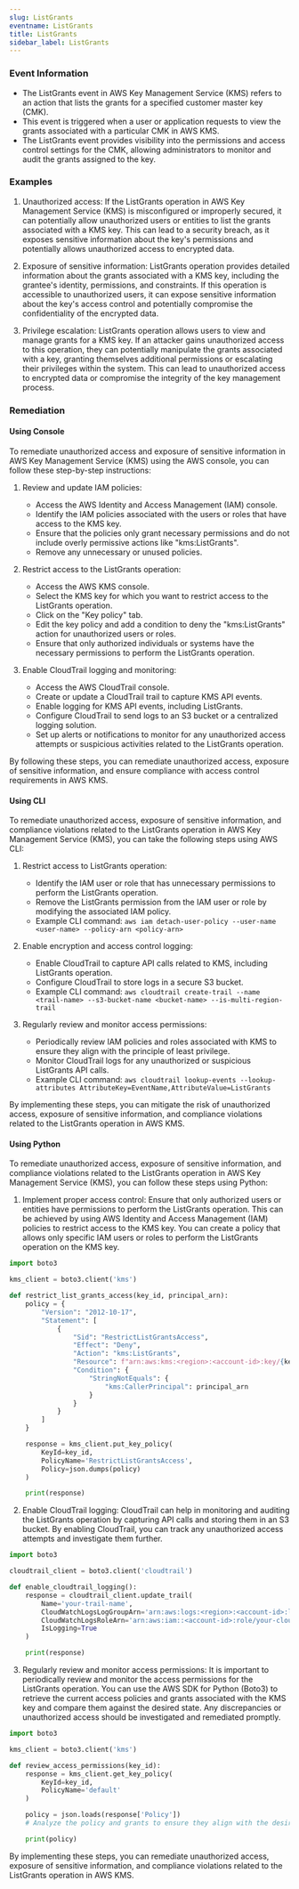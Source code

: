 ```yaml
--- 
slug: ListGrants
eventname: ListGrants
title: ListGrants
sidebar_label: ListGrants
---
```

                       
### Event Information

- The ListGrants event in AWS Key Management Service (KMS) refers to an action that lists the grants for a specified customer master key (CMK).
- This event is triggered when a user or application requests to view the grants associated with a particular CMK in AWS KMS.
- The ListGrants event provides visibility into the permissions and access control settings for the CMK, allowing administrators to monitor and audit the grants assigned to the key.


### Examples

1. Unauthorized access: If the ListGrants operation in AWS Key Management Service (KMS) is misconfigured or improperly secured, it can potentially allow unauthorized users or entities to list the grants associated with a KMS key. This can lead to a security breach, as it exposes sensitive information about the key's permissions and potentially allows unauthorized access to encrypted data.

2. Exposure of sensitive information: ListGrants operation provides detailed information about the grants associated with a KMS key, including the grantee's identity, permissions, and constraints. If this operation is accessible to unauthorized users, it can expose sensitive information about the key's access control and potentially compromise the confidentiality of the encrypted data.

3. Privilege escalation: ListGrants operation allows users to view and manage grants for a KMS key. If an attacker gains unauthorized access to this operation, they can potentially manipulate the grants associated with a key, granting themselves additional permissions or escalating their privileges within the system. This can lead to unauthorized access to encrypted data or compromise the integrity of the key management process.

### Remediation

#### Using Console

To remediate unauthorized access and exposure of sensitive information in AWS Key Management Service (KMS) using the AWS console, you can follow these step-by-step instructions:

1. Review and update IAM policies:
   - Access the AWS Identity and Access Management (IAM) console.
   - Identify the IAM policies associated with the users or roles that have access to the KMS key.
   - Ensure that the policies only grant necessary permissions and do not include overly permissive actions like "kms:ListGrants".
   - Remove any unnecessary or unused policies.

2. Restrict access to the ListGrants operation:
   - Access the AWS KMS console.
   - Select the KMS key for which you want to restrict access to the ListGrants operation.
   - Click on the "Key policy" tab.
   - Edit the key policy and add a condition to deny the "kms:ListGrants" action for unauthorized users or roles.
   - Ensure that only authorized individuals or systems have the necessary permissions to perform the ListGrants operation.

3. Enable CloudTrail logging and monitoring:
   - Access the AWS CloudTrail console.
   - Create or update a CloudTrail trail to capture KMS API events.
   - Enable logging for KMS API events, including ListGrants.
   - Configure CloudTrail to send logs to an S3 bucket or a centralized logging solution.
   - Set up alerts or notifications to monitor for any unauthorized access attempts or suspicious activities related to the ListGrants operation.

By following these steps, you can remediate unauthorized access, exposure of sensitive information, and ensure compliance with access control requirements in AWS KMS.

#### Using CLI

To remediate unauthorized access, exposure of sensitive information, and compliance violations related to the ListGrants operation in AWS Key Management Service (KMS), you can take the following steps using AWS CLI:

1. Restrict access to ListGrants operation: 
   - Identify the IAM user or role that has unnecessary permissions to perform the ListGrants operation.
   - Remove the ListGrants permission from the IAM user or role by modifying the associated IAM policy.
   - Example CLI command: `aws iam detach-user-policy --user-name <user-name> --policy-arn <policy-arn>`

2. Enable encryption and access control logging:
   - Enable CloudTrail to capture API calls related to KMS, including ListGrants operation.
   - Configure CloudTrail to store logs in a secure S3 bucket.
   - Example CLI command: `aws cloudtrail create-trail --name <trail-name> --s3-bucket-name <bucket-name> --is-multi-region-trail`

3. Regularly review and monitor access permissions:
   - Periodically review IAM policies and roles associated with KMS to ensure they align with the principle of least privilege.
   - Monitor CloudTrail logs for any unauthorized or suspicious ListGrants API calls.
   - Example CLI command: `aws cloudtrail lookup-events --lookup-attributes AttributeKey=EventName,AttributeValue=ListGrants`

By implementing these steps, you can mitigate the risk of unauthorized access, exposure of sensitive information, and compliance violations related to the ListGrants operation in AWS KMS.

#### Using Python

To remediate unauthorized access, exposure of sensitive information, and compliance violations related to the ListGrants operation in AWS Key Management Service (KMS), you can follow these steps using Python:

1. Implement proper access control: Ensure that only authorized users or entities have permissions to perform the ListGrants operation. This can be achieved by using AWS Identity and Access Management (IAM) policies to restrict access to the KMS key. You can create a policy that allows only specific IAM users or roles to perform the ListGrants operation on the KMS key.

```python
import boto3

kms_client = boto3.client('kms')

def restrict_list_grants_access(key_id, principal_arn):
    policy = {
        "Version": "2012-10-17",
        "Statement": [
            {
                "Sid": "RestrictListGrantsAccess",
                "Effect": "Deny",
                "Action": "kms:ListGrants",
                "Resource": f"arn:aws:kms:<region>:<account-id>:key/{key_id}",
                "Condition": {
                    "StringNotEquals": {
                        "kms:CallerPrincipal": principal_arn
                    }
                }
            }
        ]
    }

    response = kms_client.put_key_policy(
        KeyId=key_id,
        PolicyName='RestrictListGrantsAccess',
        Policy=json.dumps(policy)
    )

    print(response)
```

2. Enable CloudTrail logging: CloudTrail can help in monitoring and auditing the ListGrants operation by capturing API calls and storing them in an S3 bucket. By enabling CloudTrail, you can track any unauthorized access attempts and investigate them further.

```python
import boto3

cloudtrail_client = boto3.client('cloudtrail')

def enable_cloudtrail_logging():
    response = cloudtrail_client.update_trail(
        Name='your-trail-name',
        CloudWatchLogsLogGroupArn='arn:aws:logs:<region>:<account-id>:log-group:/aws/cloudtrail/your-log-group',
        CloudWatchLogsRoleArn='arn:aws:iam::<account-id>:role/your-cloudwatch-logs-role',
        IsLogging=True
    )

    print(response)
```

3. Regularly review and monitor access permissions: It is important to periodically review and monitor the access permissions for the ListGrants operation. You can use the AWS SDK for Python (Boto3) to retrieve the current access policies and grants associated with the KMS key and compare them against the desired state. Any discrepancies or unauthorized access should be investigated and remediated promptly.

```python
import boto3

kms_client = boto3.client('kms')

def review_access_permissions(key_id):
    response = kms_client.get_key_policy(
        KeyId=key_id,
        PolicyName='default'
    )

    policy = json.loads(response['Policy'])
    # Analyze the policy and grants to ensure they align with the desired state

    print(policy)
```

By implementing these steps, you can remediate unauthorized access, exposure of sensitive information, and compliance violations related to the ListGrants operation in AWS KMS.


 